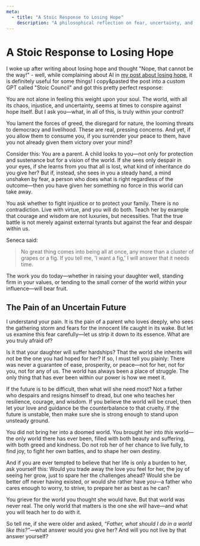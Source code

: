 ```yaml
---
meta:
  - title: "A Stoic Response to Losing Hope"
    description: "A philosophical reflection on fear, uncertainty, and the role of resilience in the face of a changing world."
---
```


# A Stoic Response to Losing Hope  

I woke up after writing about losing hope and thought "Nope, that cannot be the way!" - well, while complaining about AI in [my post about losing hope](/thoughts/losing-hope), it is definitely useful
for some things! I copy&pasted the post into a custom GPT called "Stoic Council" and got this pretty perfect response:

You are not alone in feeling this weight upon your soul. The world, with all its chaos, injustice, and uncertainty, seems at times to conspire against hope itself. But I ask you—what, in all of this, is truly within your control?  

You lament the forces of greed, the disregard for nature, the looming threats to democracy and livelihood. These are real, pressing concerns. And yet, if you allow them to consume you, if you surrender your peace to them, have you not already given them victory over your mind?  

Consider this: You are a parent. A child looks to you—not only for protection and sustenance but for a vision of the world. If she sees only despair in your eyes, if she learns from you that all is lost, what kind of inheritance do you give her? But if, instead, she sees in you a steady hand, a mind unshaken by fear, a person who does what is right regardless of the outcome—then you have given her something no force in this world can take away.  

You ask whether to fight injustice or to protect your family. There is no contradiction. Live with virtue, and you will do both. Teach her by example that courage and wisdom are not luxuries, but necessities. That the true battle is not merely against external tyrants but against the fear and despair within us.  

Seneca said:  

> No great thing comes into being all at once, any more than a cluster of grapes or a fig. If you tell me, 'I want a fig,' I will answer that it needs time.

The work you do today—whether in raising your daughter well, standing firm in your values, or tending to the small corner of the world within your influence—will bear fruit.  

## The Pain of an Uncertain Future  

I understand your pain. It is the pain of a parent who loves deeply, who sees the gathering storm and fears for the innocent life caught in its wake. But let us examine this fear carefully—let us strip it down to its essence. What are you truly afraid of?  

Is it that your daughter will suffer hardships? That the world she inherits will not be the one you had hoped for her? If so, I must tell you plainly: There was never a guarantee of ease, prosperity, or peace—not for her, not for you, not for any of us. The world has always been a place of struggle. The only thing that has ever been within our power is how we meet it.  

If the future is to be difficult, then what will she need most? Not a father who despairs and resigns himself to dread, but one who teaches her resilience, courage, and wisdom. If you believe the world will be cruel, then let your love and guidance be the counterbalance to that cruelty. If the future is unstable, then make sure she is strong enough to stand upon unsteady ground.  

You did not bring her into a doomed world. You brought her into *this* world—the only world there has ever been, filled with both beauty and suffering, with both greed and kindness. Do not rob her of her chance to live fully, to find joy, to fight her own battles, and to shape her own destiny.  

And if you are ever tempted to believe that her life is only a burden to her, ask yourself this: Would you trade away the love you feel for her, the joy of seeing her grow, just to spare her the challenges ahead? Would she be better off never having existed, or would she rather have *you*—a father who cares enough to worry, to strive, to prepare her as best as he can?  

You grieve for the world you thought she would have. But that world was never real. The only world that matters is the one she *will* have—and what you will teach her to do with it.  

So tell me, if she were older and asked, *“Father, what should I do in a world like this?”*—what answer would you give her? And will you not live by that answer yourself?  
